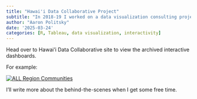 ```yaml
---
title: "Hawai'i Data Collaborative Project"
subtitle: "In 2018-19 I worked on a data visualization consulting project with Hawai'i Data Collaborative, to design and implement interactive dashboard visualizations of Well Being metrics."
author: "Aaron Politsky"
date: '2025-03-24'
categories: [R, Tableau, data visualization, interactivity]
---
```


Head over to Hawai'i Data Collaborative site to view the archived interactive dashboards.

For example:

```{=html}
<div class='tableauPlaceholder' id='viz1742867190184' style='position: relative'><noscript><a href='https:&#47;&#47;www.hawaiidata.org&#47;'><img alt='ALL Region Communities ' src='https:&#47;&#47;public.tableau.com&#47;static&#47;images&#47;Q8&#47;Q8DJKQ3G8&#47;1_rss.png' style='border: none' /></a></noscript><object class='tableauViz'  style='display:none;'><param name='host_url' value='https%3A%2F%2Fpublic.tableau.com%2F' /> <param name='embed_code_version' value='3' /> <param name='path' value='shared&#47;Q8DJKQ3G8' /> <param name='toolbar' value='no' /><param name='static_image' value='https:&#47;&#47;public.tableau.com&#47;static&#47;images&#47;Q8&#47;Q8DJKQ3G8&#47;1.png' /> <param name='animate_transition' value='yes' /><param name='display_static_image' value='yes' /><param name='display_spinner' value='yes' /><param name='display_overlay' value='yes' /><param name='display_count' value='yes' /><param name='tabs' value='no' /><param name='language' value='en' /><param name='filter' value='publish=yes' /></object></div>                <script type='text/javascript'>                    var divElement = document.getElementById('viz1742867190184');                    var vizElement = divElement.getElementsByTagName('object')[0];                    if ( divElement.offsetWidth > 800 ) { vizElement.style.width='100%';vizElement.style.height='700px';} else if ( divElement.offsetWidth > 500 ) { vizElement.style.width='100%';vizElement.style.height='700px';} else { vizElement.style.width='100%';vizElement.style.height='170px';}                     var scriptElement = document.createElement('script');                    scriptElement.src = 'https://public.tableau.com/javascripts/api/viz_v1.js';                    vizElement.parentNode.insertBefore(scriptElement, vizElement);                </script>
```

I'll write more about the behind-the-scenes when I get some free time.

